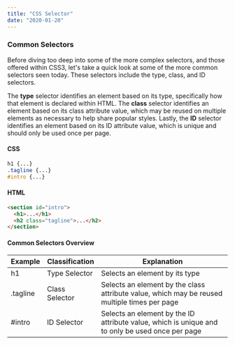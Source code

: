 ```yaml
---
title: "CSS Selector"
date: "2020-01-20"
---
```


### Common Selectors

Before diving too deep into some of the more complex selectors, and those offered within CSS3, let's take a quick look at some of the more common selectors seen today. These selectors include the type, class, and ID selectors.

The **type** selector identifies an element based on its type, specifically how that element is declared within HTML. The **class** selector identifies an element based on its class attribute value, which may be reused on multiple elements as necessary to help share popular styles. Lastly, the **ID** selector identifies an element based on its ID attribute value, which is unique and should only be used once per page.

#### CSS
```css
h1 {...}
.tagline {...}
#intro {...}
```

#### HTML
```html
<section id="intro">
  <h1>...</h1>
  <h2 class="tagline">...</h2>
</section>
```

#### Common Selectors Overview
|Example|Classification|Explanation|
|--|--|--|
|h1|Type Selector|Selects an element by its type|
|.tagline|Class Selector|Selects an element by the class attribute value, which may be reused multiple times per page|
|#intro|ID Selector|Selects an element by the ID attribute value, which is unique and to only be used once per page|
